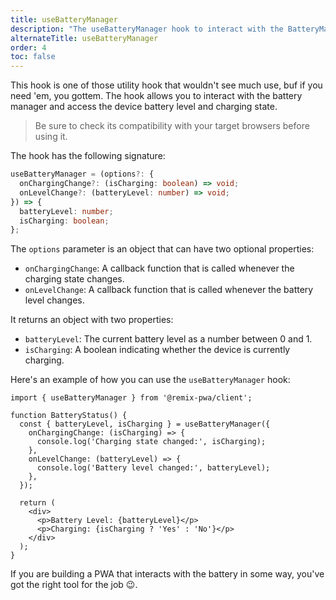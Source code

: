 ```yaml
---
title: useBatteryManager
description: "The useBatteryManager hook to interact with the BatteryManager API."
alternateTitle: useBatteryManager
order: 4
toc: false
---
```


This hook is one of those utility hook that wouldn't see much use, buf if you need 'em, you gottem. The hook
allows you to interact with the battery manager and access the device battery level and charging state.

> Be sure to check its compatibility with your target browsers before using it.

The hook has the following signature:

```typescript
useBatteryManager = (options?: {
  onChargingChange?: (isCharging: boolean) => void;
  onLevelChange?: (batteryLevel: number) => void;
}) => {
  batteryLevel: number;
  isCharging: boolean;
};
```

The `options` parameter is an object that can have two optional properties:

- `onChargingChange`: A callback function that is called whenever the charging state changes.
- `onLevelChange`: A callback function that is called whenever the battery level changes.

It returns an object with two properties:

- `batteryLevel`: The current battery level as a number between 0 and 1.
- `isCharging`: A boolean indicating whether the device is currently charging.

Here's an example of how you can use the `useBatteryManager` hook:

```tsx
import { useBatteryManager } from '@remix-pwa/client';

function BatteryStatus() {
  const { batteryLevel, isCharging } = useBatteryManager({
    onChargingChange: (isCharging) => {
      console.log('Charging state changed:', isCharging);
    },
    onLevelChange: (batteryLevel) => {
      console.log('Battery level changed:', batteryLevel);
    },
  });

  return (
    <div>
      <p>Battery Level: {batteryLevel}</p>
      <p>Charging: {isCharging ? 'Yes' : 'No'}</p>
    </div>
  );
}
```

If you are building a PWA that interacts with the battery in some way, you've got the right tool for the job 😉.
